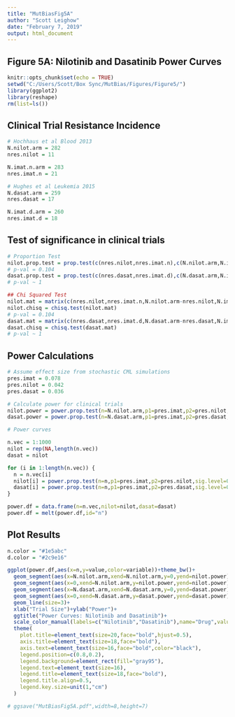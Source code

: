 ---
title: "MutBiasFig5A"
author: "Scott Leighow"
date: "February 7, 2019"
output: html_document
---


## Figure 5A: Nilotinib and Dasatinib Power Curves

```{r setup, include=FALSE}
knitr::opts_chunk$set(echo = TRUE)
setwd("C:/Users/Scott/Box Sync/MutBias/Figures/Figure5/")
library(ggplot2)
library(reshape)
rm(list=ls())
```


## Clinical Trial Resistance Incidence

```{r}

# Hochhaus et al Blood 2013
N.nilot.arm = 282
nres.nilot = 11

N.imat.n.arm = 283
nres.imat.n = 21

# Hughes et al Leukemia 2015
N.dasat.arm = 259
nres.dasat = 17

N.imat.d.arm = 260
nres.imat.d = 18

```


## Test of significance in clinical trials

```{r}

# Proportion Test
nilot.prop.test = prop.test(c(nres.nilot,nres.imat.n),c(N.nilot.arm,N.imat.n.arm))
# p-val = 0.104
dasat.prop.test = prop.test(c(nres.dasat,nres.imat.d),c(N.dasat.arm,N.imat.d.arm))
# p-val ~ 1

## Chi Squared Test
nilot.mat = matrix(c(nres.nilot,nres.imat.n,N.nilot.arm-nres.nilot,N.imat.n.arm-nres.imat.n),ncol=2)
nilot.chisq = chisq.test(nilot.mat)
# p-val = 0.104
dasat.mat = matrix(c(nres.dasat,nres.imat.d,N.dasat.arm-nres.dasat,N.imat.d.arm-nres.imat.d),ncol=2)
dasat.chisq = chisq.test(dasat.mat)
# p-val ~ 1

```


## Power Calculations

```{r}

# Assume effect size from stochastic CML simulations
pres.imat = 0.078
pres.nilot = 0.042
pres.dasat = 0.036

# Calculate power for clinical trials
nilot.power = power.prop.test(n=N.nilot.arm,p1=pres.imat,p2=pres.nilot,sig.level=0.05,power=NULL)$power
dasat.power = power.prop.test(n=N.dasat.arm,p1=pres.imat,p2=pres.dasat,sig.level=0.05,power=NULL)$power

# Power curves

n.vec = 1:1000
nilot = rep(NA,length(n.vec))
dasat = nilot

for (i in 1:length(n.vec)) {
  n = n.vec[i]
  nilot[i] = power.prop.test(n=n,p1=pres.imat,p2=pres.nilot,sig.level=0.05,power=NULL)$power
  dasat[i] = power.prop.test(n=n,p1=pres.imat,p2=pres.dasat,sig.level=0.05,power=NULL)$power
}

power.df = data.frame(n=n.vec,nilot=nilot,dasat=dasat)
power.df = melt(power.df,id="n")

```


## Plot Results

```{r}

n.color = "#1e5abc"
d.color = "#2c9e16"

ggplot(power.df,aes(x=n,y=value,color=variable))+theme_bw()+
  geom_segment(aes(x=N.nilot.arm,xend=N.nilot.arm,y=0,yend=nilot.power),size=1.2,color=n.color)+
  geom_segment(aes(x=0,xend=N.nilot.arm,y=nilot.power,yend=nilot.power),size=1.2,color=n.color)+
  geom_segment(aes(x=N.dasat.arm,xend=N.dasat.arm,y=0,yend=dasat.power),size=1.2,color=d.color)+
  geom_segment(aes(x=0,xend=N.dasat.arm,y=dasat.power,yend=dasat.power),size=1.2,color=d.color)+
  geom_line(size=3)+
  xlab("Trial Size")+ylab("Power")+
  ggtitle("Power Curves: Nilotinib and Dasatinib")+
  scale_color_manual(labels=c("Nilotinib","Dasatinib"),name="Drug",values=c(n.color,d.color))+
  theme(
    plot.title=element_text(size=20,face="bold",hjust=0.5),
    axis.title=element_text(size=18,face="bold"),
    axis.text=element_text(size=16,face="bold",color="black"),
    legend.position=c(0.8,0.2),
    legend.background=element_rect(fill="gray95"),
    legend.text=element_text(size=16),
    legend.title=element_text(size=18,face="bold"),
    legend.title.align=0.5,
    legend.key.size=unit(1,"cm")
  )

# ggsave("MutBiasFig5A.pdf",width=8,height=7)

```
